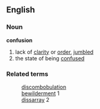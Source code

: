 ==English==
===Noun===
'''confusion'''
#lack of [[clarity]] or [[order]], [[jumble]]d
#the state of being [[confuse]]d
===Related terms===
:[[discombobulation]]
:[[bewilderment]] 1
:[[dissarray]] 2